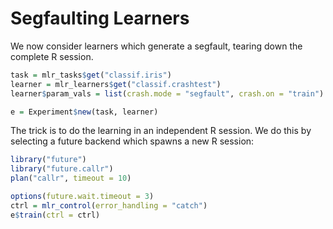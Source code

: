 

# Segfaulting Learners

We now consider learners which generate a segfault, tearing down the complete R session.

```r
task = mlr_tasks$get("classif.iris")
learner = mlr_learners$get("classif.crashtest")
learner$param_vals = list(crash.mode = "segfault", crash.on = "train")

e = Experiment$new(task, learner)
```

The trick is to do the learning in an independent R session.
We do this by selecting a future backend which spawns a new R session:
```r
library("future")
library("future.callr")
plan("callr", timeout = 10)
```

```r
options(future.wait.timeout = 3)
ctrl = mlr_control(error_handling = "catch")
e$train(ctrl = ctrl)
```

